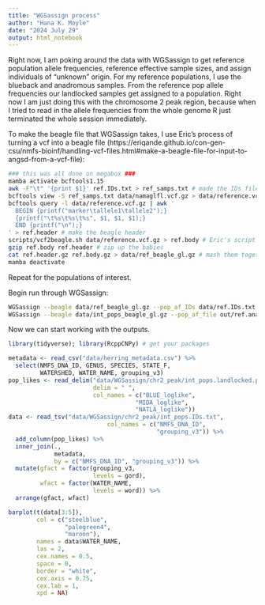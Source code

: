 ```yaml
---
title: "WGSassign process"
author: "Hana K. Moyle"
date: "2024 July 29"
output: html_notebook
---
```



Right now, I am poking around the data with WGSassign to get reference population allele frequencies, reference effective sample sizes, and assign individuals of "unknown" origin. For my reference populations, I use the blueback and anadromous samples. From the reference pop allele frequencies our landlocked samples get assigned to a population. Right now I am just doing this with the chromosome 2 peak region, because when I tried to read in the allele frequencies from the whole genome R just terminated the whole session immediately.

To make the beagle file that WGSassign takes, I use Eric's process of turning a vcf into a beagle file (https://eriqande.github.io/con-gen-csu/nmfs-bioinf/handling-vcf-files.html#make-a-beagle-file-for-input-to-angsd-from-a-vcf-file):
```sh
### this was all done on megabox ###
mamba activate bcftools1.15
awk -F"\t" '{print $1}' ref.IDs.txt > ref_samps.txt # made the IDs file straight from the metadata, the first col being the sample IDs and the second col the pops
bcftools view -S ref_samps.txt data/namaglfl.vcf.gz > data/reference.vcf.gz # subset the vcf for our reference pops
bcftools query -l data/reference.vcf.gz | awk '
  BEGIN {printf("marker\tallele1\tallele2");}
  {printf("\t%s\t%s\t%s", $1, $1, $1);}
  END {printf("\n");}
' > ref.header # make the beagle header
scripts/vcf2beagle.sh data/reference.vcf.gz > ref.body # Eric's script so that I don't have to keep track of things so closely
gzip ref.body ref.header # zip up the babies
cat ref.header.gz ref.body.gz > data/ref_beagle_gl.gz # mash them together
mamba deactivate
```

Repeat for the populations of interest.

Begin run through WGSassign:
```sh
WGSassign --beagle data/ref_beagle_gl.gz --pop_af_IDs data/ref.IDs.txt --get_reference_af --ne_obs --out out/ref.anad_and_blue --threads 10 # get the ref pop allele freqs and ref pop effective size
WGSassign --beagle data/int_pops_beagle_gl.gz --pop_af_file out/ref.anad_and_blue.pop_af.npy --get_pop_like --out out/int_pops.landlocked --threads 4 # assign pops of interest to reference pop
```


Now we can start working with the outputs.

```r
library(tidyverse); library(RcppCNPy) # get your packages

metadata <- read_csv("data/herring_metadata.csv") %>%
  select(NMFS_DNA_ID, GENUS, SPECIES, STATE_F, 
         WATERSHED, WATER_NAME, grouping_v3)
pop_likes <- read_delim("data/WGSassign/chr2_peak/int_pops.landlocked.pop_like.txt", 
                        delim = " ",
                        col_names = c("BLUE_loglike", 
                                    "MIDA_loglike", 
                                    "NATLA_loglike")) 
data <- read_tsv("data/WGSassign/chr2_peak/int_pops.IDs.txt", 
                            col_names = c("NMFS_DNA_ID", 
                                          "grouping_v3")) %>%
  add_column(pop_likes) %>%
  inner_join(.,
             metadata, 
             by = c("NMFS_DNA_ID", "grouping_v3")) %>%
  mutate(gfact = factor(grouping_v3, 
                        levels = gord), 
         wfact = factor(WATER_NAME,
                        levels = word)) %>%
  arrange(gfact, wfact)


```
```r
barplot(t(data[3:5]), 
        col = c("steelblue", 
                "palegreen4", 
                "maroon"), 
        names = data$WATER_NAME, 
        las = 2, 
        cex.names = 0.5, 
        space = 0, 
        border = "white", 
        cex.axis = 0.75, 
        cex.lab = 1, 
        xpd = NA)
```

